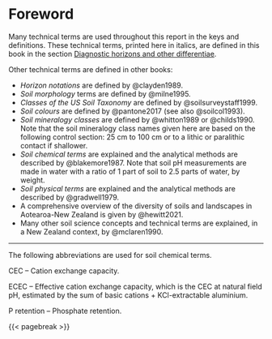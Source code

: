 # Foreword {#sec-foreword}

Many technical terms are used throughout this report in the keys and definitions. These technical terms, printed here in italics, are defined in this book in the section [Diagnostic horizons and other differentiae](Diagnostics.qmd#sec-diagnostics).

Other technical terms are defined in other books:

-   *Horizon notations* are defined by @clayden1989.
-   *Soil morphology* terms are defined by @milne1995.
-   *Classes of the US Soil Taxonomy* are defined by @soilsurveystaff1999.
-   *Soil colours* are defined by @pantone2017 (see also @soilcol1993).
-   *Soil mineralogy classes* are defined by @whitton1989 or @childs1990. Note that the soil mineralogy class names given here are based on the following control section: 25 cm to 100 cm or to a lithic or paralithic contact if shallower.
-   *Soil chemical terms* are explained and the analytical methods are described by @blakemore1987. Note that soil pH measurements are made in water with a ratio of 1 part of soil to 2.5 parts of water, by weight.
-   *Soil physical terms* are explained and the analytical methods are described by @gradwell1979.
-   A comprehensive overview of the diversity of soils and landscapes in Aotearoa-New Zealand is given by @hewitt2021.
-   Many other soil science concepts and technical terms are explained, in a New Zealand context, by @mclaren1990.

------------------------------------------------------------------------

The following abbreviations are used for soil chemical terms.

CEC -- Cation exchange capacity.

ECEC -- Effective cation exchange capacity, which is the CEC at natural field pH, estimated by the sum of basic cations + KCl-extractable aluminium.

P retention -- Phosphate retention.

{{< pagebreak >}}
